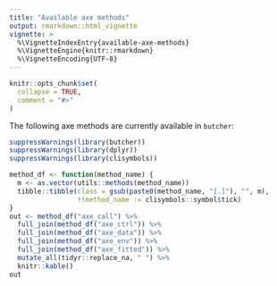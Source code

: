 ```yaml
---
title: "Available axe methods"
output: rmarkdown::html_vignette
vignette: >
  %\VignetteIndexEntry{available-axe-methods}
  %\VignetteEngine{knitr::rmarkdown}
  %\VignetteEncoding{UTF-8}
---
```


```r
knitr::opts_chunk$set(
  collapse = TRUE,
  comment = "#>"
)
```

The following axe methods are currently available in `butcher`: 

```r
suppressWarnings(library(butcher))
suppressWarnings(library(dplyr))
suppressWarnings(library(clisymbols))

method_df <- function(method_name) {
  m <- as.vector(utils::methods(method_name))
  tibble::tibble(class = gsub(paste0(method_name, "[.]"), "", m),
                 !!method_name := clisymbols::symbol$tick)
}
out <- method_df("axe_call") %>% 
  full_join(method_df("axe_ctrl")) %>% 
  full_join(method_df("axe_data")) %>% 
  full_join(method_df("axe_env")) %>% 
  full_join(method_df("axe_fitted")) %>%
  mutate_all(tidyr::replace_na, " ") %>%
  knitr::kable()
out
```
